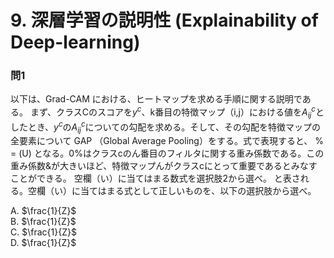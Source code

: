 # 9. 深層学習の説明性 (Explainability of Deep-learning)

### 問1

以下は、Grad-CAM における、ヒートマップを求める手順に関する説明である。
まず、クラスCのスコアを$y^c$、k番目の特徴マップ（i,j）における値を$A_{ij}^{c}$としたとき、$y^c$の$A_{ij}^{c}$についての勾配を求める。そして、その勾配を特徴マップの全要素について GAP （Global Average Pooling）をする。式で表現すると、
% = (U)
となる。0%はクラスcのん番目のフィルタに関する重み係数である。この重み係数&が大きいほど、特徴マップんがクラスcにとって重要であるとみなすことができる。
空欄（い）に当てはまる数式を選択肢2から選べ。
と表される。空欄（い）に当てはまる式として正しいものを、以下の選択肢から選べ。

A. $\frac{1}{Z}$  
B. $\frac{1}{Z}$  
C. $\frac{1}{Z}$  
D. $\frac{1}{Z}$

